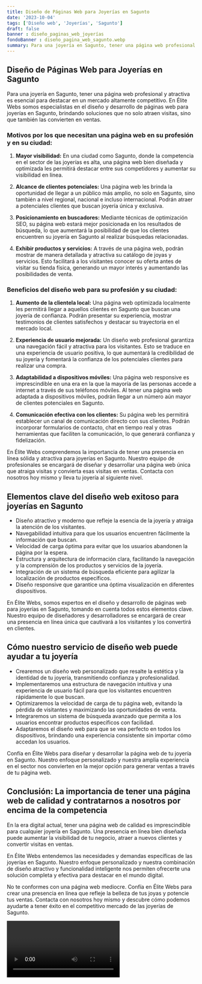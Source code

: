```yaml
---
title: Diseño de Páginas Web para Joyerías en Sagunto
date: '2023-10-04'
tags: ['Diseño web', 'Joyerías', 'Sagunto']
draft: false
banner : diseño_paginas_web_joyerías
fondoBanner : diseño_pagina_web_sagunto.webp
summary: Para una joyería en Sagunto, tener una página web profesional y atractiva es esencial para destacar en un mercado altamente competitivo. En Élite Webs somos especialistas en el diseño y desarrollo de páginas web para joyerías en Sagunto, brindando soluciones que no solo atraen visitas, sino que también las convierten en ventas.
---
```


## Diseño de Páginas Web para Joyerías en Sagunto

Para una joyería en Sagunto, tener una página web profesional y atractiva es esencial para destacar en un mercado altamente competitivo. En Élite Webs somos especialistas en el diseño y desarrollo de páginas web para joyerías en Sagunto, brindando soluciones que no solo atraen visitas, sino que también las convierten en ventas.

### Motivos por los que necesitan una página web en su profesión y en su ciudad:

1. **Mayor visibilidad:** En una ciudad como Sagunto, donde la competencia en el sector de las joyerías es alta, una página web bien diseñada y optimizada les permitirá destacar entre sus competidores y aumentar su visibilidad en línea.

2. **Alcance de clientes potenciales:** Una página web les brinda la oportunidad de llegar a un público más amplio, no solo en Sagunto, sino también a nivel regional, nacional e incluso internacional. Podrán atraer a potenciales clientes que buscan joyería única y exclusiva.

3. **Posicionamiento en buscadores:** Mediante técnicas de optimización SEO, su página web estará mejor posicionada en los resultados de búsqueda, lo que aumentará la posibilidad de que los clientes encuentren su joyería en Sagunto al realizar búsquedas relacionadas.

4. **Exhibir productos y servicios:** A través de una página web, podrán mostrar de manera detallada y atractiva su catálogo de joyas y servicios. Esto facilitará a los visitantes conocer su oferta antes de visitar su tienda física, generando un mayor interés y aumentando las posibilidades de venta.

### Beneficios del diseño web para su profesión y su ciudad:

1. **Aumento de la clientela local:** Una página web optimizada localmente les permitirá llegar a aquellos clientes en Sagunto que buscan una joyería de confianza. Podrán presentar su experiencia, mostrar testimonios de clientes satisfechos y destacar su trayectoria en el mercado local.

2. **Experiencia de usuario mejorada:** Un diseño web profesional garantiza una navegación fácil y atractiva para los visitantes. Esto se traduce en una experiencia de usuario positiva, lo que aumentará la credibilidad de su joyería y fomentará la confianza de los potenciales clientes para realizar una compra.

3. **Adaptabilidad a dispositivos móviles:** Una página web responsive es imprescindible en una era en la que la mayoría de las personas accede a internet a través de sus teléfonos móviles. Al tener una página web adaptada a dispositivos móviles, podrán llegar a un número aún mayor de clientes potenciales en Sagunto.

4. **Comunicación efectiva con los clientes:** Su página web les permitirá establecer un canal de comunicación directo con sus clientes. Podrán incorporar formularios de contacto, chat en tiempo real y otras herramientas que faciliten la comunicación, lo que generará confianza y fidelización.

En Élite Webs comprendemos la importancia de tener una presencia en línea sólida y atractiva para joyerías en Sagunto. Nuestro equipo de profesionales se encargará de diseñar y desarrollar una página web única que atraiga visitas y convierta esas visitas en ventas. Contacta con nosotros hoy mismo y lleva tu joyería al siguiente nivel.

<GifSeo />

<Cta />

## Elementos clave del diseño web exitoso para joyerías en Sagunto

- Diseño atractivo y moderno que refleje la esencia de la joyería y atraiga la atención de los visitantes.
- Navegabilidad intuitiva para que los usuarios encuentren fácilmente la información que buscan.
- Velocidad de carga óptima para evitar que los usuarios abandonen la página por la espera.
- Estructura y arquitectura de información clara, facilitando la navegación y la comprensión de los productos y servicios de la joyería.
- Integración de un sistema de búsqueda eficiente para agilizar la localización de productos específicos.
- Diseño responsive que garantice una óptima visualización en diferentes dispositivos.

En Élite Webs, somos expertos en el diseño y desarrollo de páginas web para joyerías en Sagunto, tomando en cuenta todos estos elementos clave. Nuestro equipo de diseñadores y desarrolladores se encargará de crear una presencia en línea única que cautivará a los visitantes y los convertirá en clientes.

## Cómo nuestro servicio de diseño web puede ayudar a tu joyería

- Crearemos un diseño web personalizado que resalte la estética y la identidad de tu joyería, transmitiendo confianza y profesionalidad.
- Implementaremos una estructura de navegación intuitiva y una experiencia de usuario fácil para que los visitantes encuentren rápidamente lo que buscan.
- Optimizaremos la velocidad de carga de tu página web, evitando la pérdida de visitantes y maximizando las oportunidades de venta.
- Integraremos un sistema de búsqueda avanzado que permita a los usuarios encontrar productos específicos con facilidad.
- Adaptaremos el diseño web para que se vea perfecto en todos los dispositivos, brindando una experiencia consistente sin importar cómo accedan los usuarios.

Confía en Élite Webs para diseñar y desarrollar la página web de tu joyería en Sagunto. Nuestro enfoque personalizado y nuestra amplia experiencia en el sector nos convierten en la mejor opción para generar ventas a través de tu página web.

## Conclusión: La importancia de tener una página web de calidad y contratarnos a nosotros por encima de la competencia

En la era digital actual, tener una página web de calidad es imprescindible para cualquier joyería en Sagunto. Una presencia en línea bien diseñada puede aumentar la visibilidad de tu negocio, atraer a nuevos clientes y convertir visitas en ventas.

En Élite Webs entendemos las necesidades y demandas específicas de las joyerías en Sagunto. Nuestro enfoque personalizado y nuestra combinación de diseño atractivo y funcionalidad inteligente nos permiten ofrecerte una solución completa y efectiva para destacar en el mundo digital.

No te conformes con una página web mediocre. Confía en Élite Webs para crear una presencia en línea que refleje la belleza de tus joyas y potencie tus ventas. Contacta con nosotros hoy mismo y descubre cómo podemos ayudarte a tener éxito en el competitivo mercado de las joyerías de Sagunto.

<Video />

<CtaBot job='Joyerías' city='Sagunto'/>

<Gmaps query='Sagunto+españa+maps' />